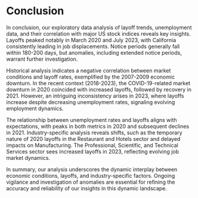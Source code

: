 # Conclusion

In conclusion, our exploratory data analysis of layoff trends, unemployment data, and their correlation with major US stock indices reveals key insights. Layoffs peaked notably in March 2020 and July 2023, with California consistently leading in job displacements. Notice periods generally fall within 180-200 days, but anomalies, including extended notice periods, warrant further investigation.

Historical analysis indicates a negative correlation between market conditions and layoff rates, exemplified by the 2007-2009 economic downturn. In the recent context (2018-2023), the COVID-19-related market downturn in 2020 coincided with increased layoffs, followed by recovery in 2021. However, an intriguing inconsistency arises in 2023, where layoffs increase despite decreasing unemployment rates, signaling evolving employment dynamics.

The relationship between unemployment rates and layoffs aligns with expectations, with peaks in both metrics in 2020 and subsequent declines in 2021. Industry-specific analysis reveals shifts, such as the temporary nature of 2020 layoffs in the Restaurant and Hotels sector and delayed impacts on Manufacturing. The Professional, Scientific, and Technical Services sector sees increased layoffs in 2023, reflecting evolving job market dynamics.

In summary, our analysis underscores the dynamic interplay between economic conditions, layoffs, and industry-specific factors. Ongoing vigilance and investigation of anomalies are essential for refining the accuracy and reliability of our insights in this dynamic landscape.